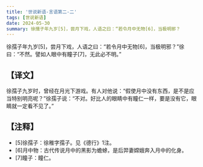 ```yaml
---
title: '世说新语-言语第二-二'
tags: [世说新语]
date: 2024-05-30
summary: 徐孺子年九岁[5]，尝月下戏，人语之曰：“若令月中无物[6]，当极明邪？
---
```


徐孺子年九岁[5]，尝月下戏，人语之曰：“若令月中无物[6]，当极明邪？”徐曰：“不然。譬如人眼中有瞳子[7]，无此必不明。”

## 【译文】

徐孺子九岁时，曾经在月光下游戏。有人对他说：“假使月中没有东西，是不是应当特别明亮呢？”徐孺子说：“不对。好比人的眼睛中有瞳仁一样，要是没有它，眼睛就一定看不见了。”

## 【注释】

- [5]徐孺子：徐稚字孺子。见《德行》1注。
- [6]月中物：古代传说月中的黑影为蟾蜍，是后羿妻嫦娥奔入月中的化身。
- [7]瞳子：瞳仁。
